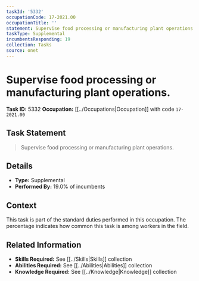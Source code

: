 ```yaml
---
taskId: '5332'
occupationCode: 17-2021.00
occupationTitle: ''
statement: Supervise food processing or manufacturing plant operations.
taskType: Supplemental
incumbentsResponding: 19
collection: Tasks
source: onet
---
```

# Supervise food processing or manufacturing plant operations.

**Task ID:** 5332
**Occupation:** [[../Occupations|Occupation]] with code `17-2021.00`

## Task Statement

> Supervise food processing or manufacturing plant operations.

## Details

- **Type:** Supplemental
- **Performed By:** 19.0% of incumbents

## Context

This task is part of the standard duties performed in this occupation. The percentage indicates how common this task is among workers in the field.

## Related Information

- **Skills Required:** See [[../Skills|Skills]] collection
- **Abilities Required:** See [[../Abilities|Abilities]] collection
- **Knowledge Required:** See [[../Knowledge|Knowledge]] collection

